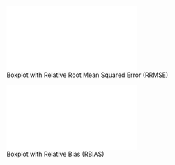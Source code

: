 ![Boxplot with Relative Root Mean Squared Error (RRMSE)](figs/unit_to_area_level_mc_rrmse_all.pdf)

![Boxplot with Relative Bias (RBIAS)](figs/unit_to_area_level_mc_rbias_all.pdf)
